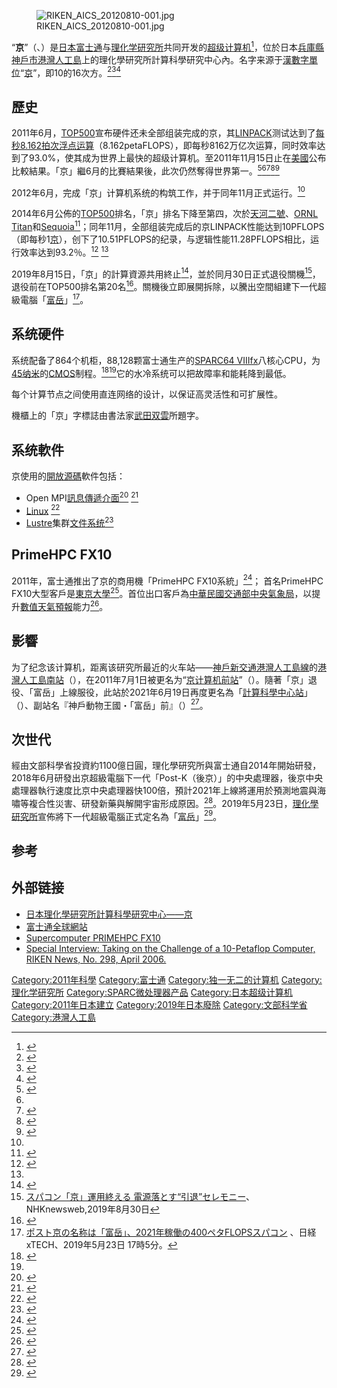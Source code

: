 {{noteTA
|G1=IT
}}
{{Infobox custom computer
| Image = 京の全貌 2012 (8290186475).jpg
| Image_Size = 250px
| Caption = 「京」機櫃群
| Website = 
| Dates = 2011年6月開機<br>2012年11月完工啟用<br>2019年8月30日退役關機
| Location = {{JPN}}[[兵庫縣|兵庫縣]][[神戶市|神戶市]][[中央區_(神戶市)|中央區]][[理化學研究所|理化學研究所]]計算科學研究中心
| Sponsors = [[文部科學省|文部科學省]]
| Operators = [[富士通|富士通]]
| Architecture = 88,128 [[SPARC64_VIIIfx|SPARC64 VIIIfx]]處理器<br />拓樸直連網路匯流排<br />基於Linux增強的分佈式作業系統
| Memory = 
| Storage = 
| Speed = 10.51 [[每秒浮點運算次數|petaFLOPS]]
| Power = 12.6 [[兆瓦|兆瓦]]
| Space = 
| Cost = 
| ChartName = [[TOP500|TOP500]]
| ChartPosition = 20
| ChartDate = 2019年6月
| Purpose = 
| Legacy = 
| Emulators = 
| Sources = 
}}
[[File:RIKEN_AICS_20120810-001.jpg|thumb]]

“'''京'''”（{{jpn|j=京|hg=けい|rm=Kei|f=y}}、{{lang-en|K Computer}}）是[[日本|日本]][[富士通|富士通]]与[[理化学研究所|理化学研究所]]共同开发的[[超级电脑|超级计算机]]<ref name="技术在线">{{cite news|author=吉田 胜|title=日本的超级计算机“京”实现10PFLOPS目标，运行效率达到93.2％|url=http://china.nikkeibp.com.cn/news/digi/58583-20111104.html|accessdate=2011-11-07|newspaper=技术在线|date=2011-11-07|archive-date=2016-03-04|archive-url=https://web.archive.org/web/20160304110254/http://china.nikkeibp.com.cn/news/digi/58583-20111104.html|dead-url=yes}}</ref>，位於日本[[兵庫縣|兵庫縣]][[神戶市|神戶市]][[港灣人工島|港灣人工島]]上的理化學研究所計算科學研究中心內。名字来源于[[中文數字|漢數字]][[国际单位制词头#中文相关|單位]]“[[京_(數字單位)|京]]”，即10的16次方。<ref name=tele20611>{{cite news|url=http://www.telegraph.co.uk/technology/news/8586655/Japanese-supercomputer-K-is-worlds-fastest.html|title=Japanese supercomputer 'K' is world's fastest|accessdate=20 June 2011|publisher=The Telegraph|date=20 June 2011|archive-date=2017-08-24|archive-url=https://web.archive.org/web/20170824105559/http://www.telegraph.co.uk/technology/news/8586655/Japanese-supercomputer-K-is-worlds-fastest.html|dead-url=no}}</ref><ref name=nyt20611>{{cite news|url=http://www.nytimes.com/2011/06/20/technology/20computer.html|title=<nowiki>Japanese‘K’Computer Is Ranked Most Powerful</nowiki>|accessdate=20 June 2011|publisher=The New York Times|date=20 June 2011|archive-date=2018-06-13|archive-url=https://web.archive.org/web/20180613015400/https://www.nytimes.com/2011/06/20/technology/20computer.html|dead-url=no}}</ref><ref name=fujnr>{{cite web|url=http://www.fujitsu.com/global/news/pr/archives/month/2011/20110620-02.html|title=Supercomputer "K computer" Takes First Place in World|accessdate=20 June 2011|publisher=Fujitsu|archive-date=2011-06-23|archive-url=https://web.archive.org/web/20110623022102/http://www.fujitsu.com/global/news/pr/archives/month/2011/20110620-02.html|dead-url=no}}</ref>

==歷史==
2011年6月，[[TOP500|TOP500]]宣布硬件还未全部组装完成的京，其[[LINPACK|LINPACK]]测试达到了[[FLOPS|每秒8.162拍次浮点运算]]（8.162petaFLOPS），即每秒8162万亿次运算，同时效率达到了93.0%，使其成为世界上最快的超级计算机。至2011年11月15日止在[[美國|美國]]公布比較結果。「京」繼6月的比賽結果後，此次仍然奪得世界第一。<ref>{{Cite web |url=http://www2.cna.com.tw/ShowNews/Detail.aspx?pNewsID=201111140326&pType0=aIT&pTypeSel=0 |title=日超級電腦「京」穩坐世界第一 楊明珠/東京/中央社2011/11/14 23:48 |accessdate=2011-11-15 |archive-date=2015-06-10 |archive-url=https://web.archive.org/web/20150610195817/http://www2.cna.com.tw/ShowNews/Detail.aspx?pNewsID=201111140326&pType0=aIT&pTypeSel=0 |dead-url=no }}</ref><ref name=nyt20611/><ref>{{Citation |url=http://www.top500.org/lists/2011/06/press-release |title=Japan Reclaims Top Ranking on Latest TOP500 List of World’s Supercomputers |work=top500.org |accessdate=June 20, 2011 |deadurl=yes |archiveurl=https://web.archive.org/web/20110623022119/http://www.top500.org/lists/2011/06/press-release |archivedate=2011年6月23日 }}</ref><ref>{{Citation |url=http://www.top500.org/system/10810 |title=K computer, SPARC64 VIIIfx 2.0GHz, Tofu interconnect |work=top500.org |accessdate=June 20, 2011 |archive-url=https://web.archive.org/web/20110623022140/http://www.top500.org/system/10810 |archive-date=2011-06-23 |dead-url=yes }}</ref><ref name=fujnr2>{{cite web|url=http://www.riken.go.jp/engn/r-world/info/release/press/2011/110620/index.html|title=Supercomputer "K computer" Takes First Place in World|accessdate=20 June 2011|publisher=RIKEN|archive-url=https://www.webcitation.org/69qyzeqVL?url=http://www.riken.go.jp/engn/r-world/info/release/press/2011/110620/index.html|archive-date=2012-08-12|dead-url=yes}}</ref>

2012年6月，完成「京」计算机系统的构筑工作，并于同年11月正式运行。<ref name="技术在线" /> 

2014年6月公佈的[[TOP500|TOP500]]排名，「京」排名下降至第四，次於[[天河二號|天河二號]]、[[泰坦_(超級電腦)|ORNL Titan]]和[[Sequoia|Sequoia]]<ref>{{Cite web |url=http://technews.tw/2014/06/24/top500-201406/ |title=存档副本 |accessdate=2015-08-13 |archive-date=2021-01-18 |archive-url=https://web.archive.org/web/20210118101200/https://technews.tw/2014/06/24/top500-201406/ |dead-url=no }}</ref>；同年11月，全部组装完成后的京LINPACK性能达到10PFLOPS（即每秒1[[京|京]]），创下了10.51PFLOPS的纪录，与逻辑性能11.28PFLOPS相比，运行效率达到93.2％。<ref>{{Cite web |url=http://www2.cna.com.tw/ShowNews/WebNews_Detail.aspx?Type=FirstNews&TNo=&ID=201111030014 |title=日超級電腦 創京速世界紀錄 曹姮/東京/中央社2011/11/03 |accessdate=2011-11-03 |archive-date=2015-06-10 |archive-url=https://web.archive.org/web/20150610213953/http://www2.cna.com.tw/ShowNews/WebNews_Detail.aspx?Type=FirstNews&TNo=&ID=201111030014 |dead-url=yes }}</ref> <ref name="技术在线" />

2019年8月15日，「京」的計算資源共用終止<ref>{{Cite web |url=https://www.r-ccs.riken.jp/library/topics/190131.html |title=スーパーコンピュータ「京」計算資源の共用終了について |accessdate=2019-09-01 |archive-date=2020-10-21 |archive-url=https://web.archive.org/web/20201021022526/https://www.r-ccs.riken.jp/library/topics/190131.html |dead-url=no }}</ref>，並於同月30日正式退役關機<ref>[https://www3.nhk.or.jp/news/html/20190830/k10012057241000.html?utm_int=news-new_contents_list-items_002 スパコン「京」運用終える 電源落とす“引退”セレモニー]{{Dead link|date=2019年12月 |bot=InternetArchiveBot |fix-attempted=yes }}、NHKnewsweb,2019年8月30日</ref>，退役前在TOP500排名第20名<ref>{{cite web |url=https://www.top500.org/list/2019/06/ |title=TOP500 List - June 2019 |publisher=TOP500.org |date=2019-07 |accessdate=2019-09-02 |language=en |archive-date=2020-06-19 |archive-url=https://web.archive.org/web/20200619092926/https://www.top500.org/list/2019/06/ |dead-url=no }}</ref>。關機後立即展開拆除，以騰出空間組建下一代超級電腦「[[富岳_(超級電腦)|富岳]]」<ref>[https://tech.nikkeibp.co.jp/atcl/nxt/news/18/05075/ ポスト京の名称は「富岳」、2021年稼働の400ペタFLOPSスパコン] {{Wayback|url=https://tech.nikkeibp.co.jp/atcl/nxt/news/18/05075/ |date=20190901154216 }}、日経 xTECH、2019年5月23日 17時5分。</ref>。

== 系统硬件 ==
系统配备了864个机柜，88,128颗富士通生产的[[SPARC64_V|SPARC64 VIIIfx]]八核心CPU，为[[45纳米制程|45纳米]]的[[CMOS|CMOS]]制程。<ref>{{Cite conference
|author=Takumi Maruyama
|year=2009
|title=SPARC64(TM) VIIIfx: Fujitsu's New Generation Octo Core Processor for PETA Scale computing
|conference=Proceedings of Hot Chips 21
|url=http://img.jp.fujitsu.com/downloads/jp/jhpc/090825HotChips21.pdf
|format=PDF
|publisher=IEEE Computer Society
|access-date=2011-06-21
|archive-date=2012-05-18
|archive-url=https://web.archive.org/web/20120518034759/http://img.jp.fujitsu.com/downloads/jp/jhpc/090825HotChips21.pdf
|dead-url=no
}}</ref><ref name="技术在线" />它的水冷系统可以把故障率和能耗降到最低。

每个计算节点之间使用直连网络的设计，以保证高灵活性和可扩展性。

機櫃上的「京」字標誌由書法家[[武田双雲|武田双雲]]所題字。

== 系统軟件 ==
京使用的[[開放源碼|開放源碼]]軟件包括：

* Open MPI[[訊息傳遞介面|訊息傳遞介面]]<ref>{{cite web
| url=http://www.fujitsu.com/downloads/TC/sc10/programming-on-k-computer.pdf
| publisher=Fujitsu
| title=Programming on K computer
| accessdate=2011-06-24
| archive-date=2020-07-02
| archive-url=https://web.archive.org/web/20200702201411/https://www.fujitsu.com/downloads/TC/sc10/programming-on-k-computer.pdf
| dead-url=no
}}</ref> <ref>{{cite web
| url=http://blogs.cisco.com/performance/open-mpi-powers-8-petaflops/
| publisher=[[思科系統|思科系統]]
| title=Open MPI powers 8 petaflops
| accessdate=2011-06-24
| archive-url=https://web.archive.org/web/20110628064742/http://blogs.cisco.com/performance/open-mpi-powers-8-petaflops/
| archive-date=2011-06-28
| dead-url=yes
}}</ref>
* [[Linux|Linux]] <ref>{{cite web
| url=http://www.fujitsu.com/downloads/TC/sc10/when-high-performance-computing-meets-energy-efficiency.pdf
| publisher=Fujitsu
| title=Approach to Application Centric Petascale Computing - When High Performance Computing Meets Energy efficiency
| accessdate=2011-06-25
| archive-date=2020-09-23
| archive-url=https://web.archive.org/web/20200923105550/https://www.fujitsu.com/downloads/TC/sc10/when-high-performance-computing-meets-energy-efficiency.pdf
| dead-url=no
}}</ref>
* [[Lustre|Lustre]]集群[[文件系统|文件系统]]<ref>{{cite web
| url=http://www.olcf.ornl.gov/wp-content/events/lug2011/4-12-2011/230-300_Shinji_Sumimoto_LUG2011-FJ-20110407-pub.pdf
| publisher=Fujitsu Limited
| title=An Overview of Fujitsu's Lustre Based File System
| accessdate=2011-06-24
| archive-date=2012-03-03
| archive-url=https://www.webcitation.org/65tG6hYoJ?url=http://www.olcf.ornl.gov/wp-content/events/lug2011/4-12-2011/230-300_Shinji_Sumimoto_LUG2011-FJ-20110407-pub.pdf
| dead-url=no
}}</ref>

== PrimeHPC FX10 ==
2011年，富士通推出了京的商用機「PrimeHPC FX10系統」<ref>{{Cite web |url=http://www.fujitsu.com/global/services/solutions/tc/hpc/products/primehpc/ |title=Supercomputer PRIMEHPC FX10 |accessdate=2012-04-03 |archive-date=2014-05-03 |archive-url=https://web.archive.org/web/20140503034948/http://www.fujitsu.com/global/services/solutions/tc/hpc/products/primehpc/ |dead-url=no }}</ref>； 首名PrimeHPC FX10大型客戶是[[東京大學|東京大學]]<ref>{{Cite web |url=http://www.theregister.co.uk/2012/04/02/fujitsu_primehpc_tokyo_super/ |title=Fujitsu fires up first petaflopper PrimeHPC FX10: A chip off the new K |accessdate=2012-04-03 |archive-date=2019-05-15 |archive-url=https://web.archive.org/web/20190515102601/https://www.theregister.co.uk/2012/04/02/fujitsu_primehpc_tokyo_super/ |dead-url=no }}</ref>。首位出口客戶為[[交通部中央氣象局|中華民國交通部中央氣象局]]，以提升[[數值天氣預報|數值天氣預報]]能力<ref>{{Cite web |url=http://www.appledaily.com.tw/appledaily/article/headline/20120625/34323612 |title=氣象局砸5億「雪恥」新電腦預報颱風更準 |accessdate=2012-06-25 |archive-date=2016-03-09 |archive-url=https://web.archive.org/web/20160309183635/http://www.appledaily.com.tw/appledaily/article/headline/20120625/34323612/ |dead-url=no }}</ref>。

== 影響 ==
为了纪念该计算机，距离该研究所最近的火车站——[[神戶新交通|神戶新交通]][[港灣人工島線|港灣人工島線]]的[[京電腦前站|港灣人工島南站]]（{{lang|ja|ポートアイランド南駅}}），在2011年7月1日被更名为“[[京電腦前站|京计算机前站]]”（{{lang|ja|京コンピュータ前駅}}）。隨著「京」退役、「富岳」上線服役，此站於2021年6月19日再度更名為「[[計算科學中心站|計算科學中心站]]」（{{lang|ja|計算科学センター駅}}）、副站名『神戶動物王國・「富岳」前』（{{lang|ja|神戸どうぶつ王国・「富岳」前}}）<ref name="kyodo20201117">{{Cite news|url=https://this.kiji.is/701184667599717473|archiveurl=https://web.archive.org/web/20201117070054/https://this.kiji.is/701184667599717473|title=スパコン「京」駅名変更へ 神戸新交通、富岳は使わず|newspaper=共同通信|date=2020-11-17|accessdate=2020-11-17|archivedate=2020-11-17}}</ref>。

== 次世代 ==
經由文部科學省投資約1100億日圓，理化學研究所與富士通自2014年開始研發，2018年6月研發出京超級電腦下一代「Post-K（後京）」的中央處理器，後京中央處理器執行速度比京中央處理器快100倍，預計2021年上線將運用於預測地震與海嘯等複合性災害、研發新藥與解開宇宙形成原因。<ref name = "新一代超級電腦CPU開發成功 運算速度最高快百倍_2019">{{cite web | title = 新一代超級電腦CPU開發成功 運算速度最高快百倍 | url = https://asahichinese-f.com/technology/11763499 | publisher = 朝日新聞中文網 | language = zh-tw | date = August 22, 2018 | accessdate = 2019-05-03 | archive-date = 2019-05-12 | archive-url = https://web.archive.org/web/20190512071717/https://asahichinese-f.com/technology/11763499 | dead-url = no }}</ref>。2019年5月23日，[[理化學研究所|理化學研究所]]宣佈將下一代超級電腦正式定名為「[[富岳_(超级计算机)|富岳]]」<ref>{{Cite web|title=ポスト「京」の名称 「富岳（ふがく）」に決定|url=http://www.riken.jp/pr/topics/2019/20190523_1/|publisher=理化学研究所|date=2019-05-23|accessdate=2019-05-25|archive-date=2019-09-21|archive-url=https://web.archive.org/web/20190921041745/http://www.riken.jp/pr/topics/2019/20190523_1|dead-url=no}}</ref>。

== 参考 ==
{{Reflist|2}}

== 外部链接 ==
*[http://www.r-ccs.riken.jp/jp/k/ 日本理化學研究所計算科學研究中心——京] {{Wayback|url=http://www.r-ccs.riken.jp/jp/k/ |date=20201127062138 }}
*[http://www.fujitsu.com/global/ 富士通全球網站] {{Wayback|url=http://www.fujitsu.com/global/ |date=20210216163917 }}
*[http://www.fujitsu.com/global/services/solutions/tc/hpc/products/primehpc/ Supercomputer PRIMEHPC FX10] {{Wayback|url=http://www.fujitsu.com/global/services/solutions/tc/hpc/products/primehpc/ |date=20140503034948 }}
*[https://web.archive.org/web/20120311072800/http://www.riken.go.jp/engn/r-world/info/release/news/2006/apr/index.html#frol_01 Special Interview: Taking on the Challenge of a 10-Petaflop Computer, RIKEN News, No. 298, April 2006.]

{{S-start}}
{{S-ach|rec}}
{{S-bef|before=[[天河一号|天河一号]]<br />2.566 petaflops}}
{{S-ttl
 | title = [[TOP500|世界最强的超级电脑]]
 | years = 2011年6月 – 2012年6月}}
{{S-aft|after=[[IBM_Sequoia|IBM 紅杉]]<br />16.32 petaflops}}
{{S-end}}

{{富士通}}

{{coord|34|39|12.1|N|135|13|13.7|E|region:JP|display=title}}

[[Category:2011年科學|Category:2011年科學]]
[[Category:富士通|Category:富士通]]
[[Category:独一无二的计算机|Category:独一无二的计算机]]
[[Category:理化学研究所|Category:理化学研究所]]
[[Category:SPARC微处理器产品|Category:SPARC微处理器产品]]
[[Category:日本超级计算机|Category:日本超级计算机]]
[[Category:2011年日本建立|Category:2011年日本建立]]
[[Category:2019年日本廢除|Category:2019年日本廢除]]
[[Category:文部科学省|Category:文部科学省]]
[[Category:港灣人工島|Category:港灣人工島]]